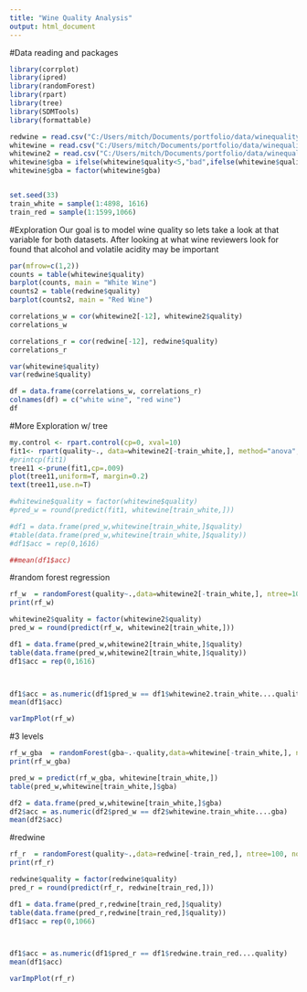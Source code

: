 ```yaml
---
title: "Wine Quality Analysis"
output: html_document
---
```


#Data reading and packages
```r
library(corrplot)
library(ipred)
library(randomForest)
library(rpart)
library(tree)
library(SDMTools)
library(formattable)

redwine = read.csv("C:/Users/mitch/Documents/portfolio/data/winequality-red.csv", header = TRUE, sep = ";")
whitewine = read.csv("C:/Users/mitch/Documents/portfolio/data/winequality-white.csv", header = TRUE, sep = ";")
whitewine2 = read.csv("C:/Users/mitch/Documents/portfolio/data/winequality-white.csv", header = TRUE, sep = ";")
whitewine$gba = ifelse(whitewine$quality<5,"bad",ifelse(whitewine$quality>6,"good","average"))
whitewine$gba = factor(whitewine$gba)


set.seed(33)
train_white = sample(1:4898, 1616)
train_red = sample(1:1599,1066)
```

#Exploration
Our goal is to model wine quality so lets take a look at that variable for both datasets. After looking at what wine reviewers look for found that alcohol and volatile acidity may be important
```r
par(mfrow=c(1,2))
counts = table(whitewine$quality)
barplot(counts, main = "White Wine")
counts2 = table(redwine$quality)
barplot(counts2, main = "Red Wine")

correlations_w = cor(whitewine2[-12], whitewine2$quality)
correlations_w

correlations_r = cor(redwine[-12], redwine$quality)
correlations_r

var(whitewine$quality)
var(redwine$quality)

df = data.frame(correlations_w, correlations_r)
colnames(df) = c("white wine", "red wine")
df
```



#More Exploration w/ tree
```r
my.control <- rpart.control(cp=0, xval=10)
fit1<- rpart(quality~., data=whitewine2[-train_white,], method="anova", control=my.control)
#printcp(fit1)  
tree11 <-prune(fit1,cp=.009)
plot(tree11,uniform=T, margin=0.2)
text(tree11,use.n=T)

#whitewine$quality = factor(whitewine$quality)
#pred_w = round(predict(fit1, whitewine[train_white,]))

#df1 = data.frame(pred_w,whitewine[train_white,]$quality)
#table(data.frame(pred_w,whitewine[train_white,]$quality))
#df1$acc = rep(0,1616)

##mean(df1$acc)


```

#random forest regression
```r
rf_w  = randomForest(quality~.,data=whitewine2[-train_white,], ntree=100, norm.votes=F)
print(rf_w)

whitewine2$quality = factor(whitewine2$quality)
pred_w = round(predict(rf_w, whitewine2[train_white,]))

df1 = data.frame(pred_w,whitewine2[train_white,]$quality)
table(data.frame(pred_w,whitewine2[train_white,]$quality))
df1$acc = rep(0,1616)



df1$acc = as.numeric(df1$pred_w == df1$whitewine2.train_white....quality)
mean(df1$acc)

varImpPlot(rf_w)
```

#3 levels
```r
rf_w_gba  = randomForest(gba~.-quality,data=whitewine[-train_white,], ntree=100, norm.votes=F)
print(rf_w_gba)

pred_w = predict(rf_w_gba, whitewine[train_white,])
table(pred_w,whitewine[train_white,]$gba)

df2 = data.frame(pred_w,whitewine[train_white,]$gba)
df2$acc = as.numeric(df2$pred_w == df2$whitewine.train_white....gba)
mean(df2$acc)

```

#redwine
```r
rf_r  = randomForest(quality~.,data=redwine[-train_red,], ntree=100, norm.votes=F)
print(rf_r)

redwine$quality = factor(redwine$quality)
pred_r = round(predict(rf_r, redwine[train_red,]))

df1 = data.frame(pred_r,redwine[train_red,]$quality)
table(data.frame(pred_r,redwine[train_red,]$quality))
df1$acc = rep(0,1066)



df1$acc = as.numeric(df1$pred_r == df1$redwine.train_red....quality)
mean(df1$acc)

varImpPlot(rf_r)
```









